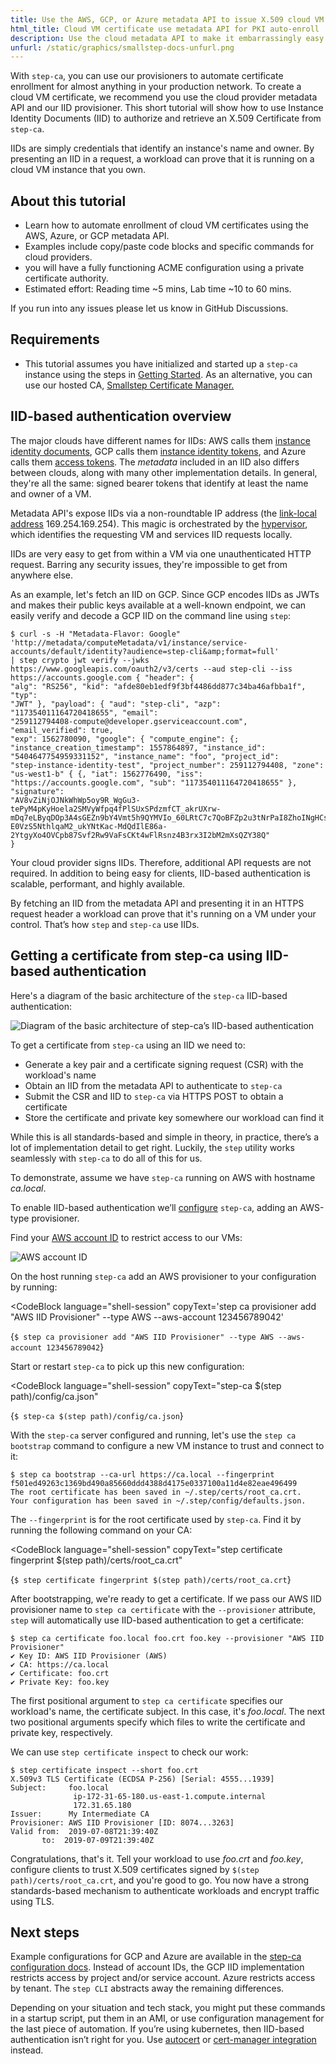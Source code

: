 ```yaml
---
title: Use the AWS, GCP, or Azure metadata API to issue X.509 cloud VM certificates to workloads
html_title: Cloud VM certificate use metadata API for PKI auto-enroll
description: Use the cloud metadata API to make it embarrassingly easy to get private PKI certificates to workloads running on AWS, GCP, and Azure virtual machines (VMs)
unfurl: /static/graphics/smallstep-docs-unfurl.png
---
```



With `step-ca`, you can use our provisioners to automate certificate enrollment for almost anything in your production network. To create a cloud VM certificate, we recommend you use the cloud provider metadata API and our IID provisioner. This short tutorial will show how to use Instance Identity Documents (IID) to authorize and retrieve an X.509 Certificate from `step-ca`. 

IIDs are simply credentials that identify an instance's name and owner. By
presenting an IID in a request, a workload can prove that it is running on a cloud VM instance that you own.

## About this tutorial

- Learn how to automate enrollment of cloud VM certificates using the AWS, Azure, or GCP metadata API.
- Examples include copy/paste code blocks and specific commands for cloud providers.
- you will have a fully functioning ACME configuration using a private certificate authority. 
- Estimated effort: Reading time ~5 mins, Lab time ~10 to 60 mins. 

<Alert severity="info">
  <div>
    If you run into any issues please let us know <Link href="https://github.com/smallstep/certificates/discussions">in GitHub Discussions</Link>.
  </div>
</Alert>

## Requirements

- This tutorial assumes you have initialized and started up a `step-ca` instance using the steps in [Getting Started](/docs/step-ca/getting-started). As an alternative, you can use our hosted CA, [Smallstep Certificate Manager.](/certificate-manager)

## IID-based authentication overview

The major clouds have different names for IIDs: AWS calls them [instance
identity documents][1], GCP calls them [instance identity tokens][2], and Azure
calls them [access tokens][3]. The _metadata_ included in an IID also differs
between clouds, along with many other implementation details. In general,
they're all the same: signed bearer tokens that identify at least the
name and owner of a VM.

Metadata API's expose IIDs via a non-roundtable IP address
(the [link-local address][4] 169.254.169.254). This magic is orchestrated by
the [hypervisor][5], which identifies the requesting VM and services IID
requests locally.

IIDs are very easy to get from within a VM via one unauthenticated HTTP
request. Barring any security issues, they're impossible to get from anywhere
else.

As an example, let's fetch an IID on GCP. Since GCP encodes IIDs as JWTs and
makes their public keys available at a well-known endpoint, we can easily verify
and decode a GCP IID on the command line using `step`:

```shell-session nocopy
$ curl -s -H "Metadata-Flavor: Google"
'http://metadata/computeMetadata/v1/instance/service-accounts/default/identity?audience=step-cli&amp;format=full'
| step crypto jwt verify --jwks https://www.googleapis.com/oauth2/v3/certs --aud step-cli --iss https://accounts.google.com { "header": {
"alg": "RS256", "kid": "afde80eb1edf9f3bf4486dd877c34ba46afbba1f", "typ":
"JWT" }, "payload": { "aud": "step-cli", "azp":
"117354011164720418655", "email":
"259112794408-compute@developer.gserviceaccount.com", "email_verified": true,
"exp": 1562780090, "google": { "compute_engine": {;
"instance_creation_timestamp": 1557864897, "instance_id":
"5404647754959331152", "instance_name": "foo", "project_id":
"step-instance-identity-test", "project_number": 259112794408, "zone":
"us-west1-b" { {, "iat": 1562776490, "iss":
"https://accounts.google.com", "sub": "117354011164720418655" },
"signature":
"AV8vZiNjOJNkWhWp5oy9R_WgGu3-tePyM4pKyHoela2SMVyWfpq4fPlSUxSPdzmfCT_akrUXrw-mDq7eLByqDOp3A4sGEZn9bY4Vmt5h9QYMVIo_60LRtC7c7QoBFZp2u3tNrPaI8ZhoINgHCsTdbfGEUDnCA8aH1mygd8b3kUEXcMCHrgUayPEVSMih8OYfmHUdecyTt0qOw6Ima16lX1jmM6lSoj8VNFmee36qFn58qULchB89lqviv-E0VzS5NthlqaM2_ukYNtKac-MdQdIlE86a-2YtgyXo4OVCpb87Svf2Rw9VaFsCKt4wFlRsnz4B3rx3I2bM2mXsQZY38Q"
}
```

Your cloud provider signs IIDs. Therefore, additional API requests are not required.
In addition to being easy for clients, IID-based
authentication is scalable, performant, and highly available.

By fetching an IID from the metadata API and presenting it in an HTTPS request
header a workload can prove that it's running on a VM under your control.
That’s how `step` and `step-ca` use IIDs.

[1]: https://docs.aws.amazon.com/AWSEC2/latest/UserGuide/instance-identity-documents.html
[2]: https://cloud.google.com/compute/docs/instances/verifying-instance-identity
[3]: https://docs.microsoft.com/en-us/azure/active-directory/managed-identities-azure-resources/how-to-use-vm-token
[4]: https://en.wikipedia.org/wiki/Link-local_address
[5]: https://en.wikipedia.org/wiki/Hypervisor

## Getting a certificate from step-ca using IID-based authentication

Here's a diagram of the basic architecture of the `step-ca` IID-based authentication:

![Diagram of the basic architecture of step-ca’s IID-based authentication][6]


To get a certificate from `step-ca` using an IID we need to:

- Generate a key pair and a certificate signing request (CSR) with the workload's name
- Obtain an IID from the metadata API to authenticate to `step-ca`
- Submit the CSR and IID to `step-ca` via HTTPS POST to obtain a certificate
- Store the certificate and private key somewhere our workload can find it

While this is all standards-based and simple in theory, in practice, there’s a
lot of implementation detail to get right. Luckily, the `step` utility
works seamlessly with `step-ca` to do all of this for us.

To demonstrate, assume we have `step-ca` running on AWS with hostname
_ca.local_.

To enable IID-based authentication we’ll [configure][7] `step-ca`,
   adding an AWS-type provisioner.

Find your [AWS account ID][8] to restrict access to our VMs:

![AWS account ID][9]

On the host running `step-ca` add an AWS provisioner to your configuration by running:

<CodeBlock
  language="shell-session"
  copyText='step ca provisioner add "AWS IID Provisioner" --type AWS --aws-account 123456789042'
>
  {`$ step ca provisioner add "AWS IID Provisioner" --type AWS --aws-account 123456789042`}
</CodeBlock>

Start or restart `step-ca` to pick up this new configuration:

<CodeBlock
  language="shell-session"
  copyText="step-ca $(step path)/config/ca.json"
>
  {`$ step-ca $(step path)/config/ca.json`}
</CodeBlock>

With the `step-ca` server configured and running, let's use the `step ca
bootstrap` command to configure a new VM instance to trust and connect to it:

```shell-session nocopy
$ step ca bootstrap --ca-url https://ca.local --fingerprint f501ed49263c1369bd490a85660ddd4388d4175e0337100a11d4e82eae496499
The root certificate has been saved in ~/.step/certs/root_ca.crt.
Your configuration has been saved in ~/.step/config/defaults.json.
```

The `--fingerprint` is for the root certificate used by `step-ca`. Find it by
running the following command on your CA:

<CodeBlock
  language="shell-session"
  copyText="step certificate fingerprint $(step path)/certs/root_ca.crt"
>
  {`$ step certificate fingerprint $(step path)/certs/root_ca.crt`}
</CodeBlock>

After bootstrapping, we're ready to get a certificate. If we pass our AWS IID
provisioner name to `step ca certificate` with the `--provisioner` attribute,
`step` will automatically use IID-based authentication to get a certificate:

```shell-session nocopy
$ step ca certificate foo.local foo.crt foo.key --provisioner "AWS IID Provisioner"
✔ Key ID: AWS IID Provisioner (AWS)
✔ CA: https://ca.local
✔ Certificate: foo.crt
✔ Private Key: foo.key
```

The first positional argument to `step ca certificate` specifies our workload's
name, the certificate subject. In this case, it's _foo.local_. The next two
positional arguments specify which files to write the certificate and private
key, respectively.

We can use `step certificate inspect` to check our work:

```shell-session nocopy
$ step certificate inspect --short foo.crt
X.509v3 TLS Certificate (ECDSA P-256) [Serial: 4555...1939]
Subject:     foo.local
              ip-172-31-65-180.us-east-1.compute.internal
              172.31.65.180
Issuer:      My Intermediate CA
Provisioner: AWS IID Provisioner [ID: 8074...3263]
Valid from:  2019-07-08T21:39:40Z
       to:  2019-07-09T21:39:40Z
```

Congratulations, that's it. Tell your workload to use _foo.crt_ and _foo.key_,
configure clients to trust X.509 certificates signed by `$(step
path)/certs/root_ca.crt`, and you're good to go. You now have a strong
standards-based mechanism to authenticate workloads and encrypt traffic using
TLS.

[6]: ../../../static/images/iid-authentication.png
[7]: /docs/step-ca/provisioners#cloud-provisioners
[8]: https://docs.aws.amazon.com/general/latest/gr/acct-identifiers.html
[9]: ../../../static/images/aws-account-id.png

## Next steps

Example configurations for GCP and Azure are available in the [step-ca
configuration docs][7]. Instead of account IDs, the GCP IID implementation restricts access
by project and/or service account. Azure restricts access by tenant. The `step
CLI` abstracts away the remaining differences.

Depending on your situation and tech stack, you might put these commands in a
startup script, put them in an AMI, or use configuration management for the
last piece of automation. If you’re using kubernetes, then IID-based
authentication isn’t right for you. Use [autocert][11] or [cert-manager
integration][12] instead.

[11]: https://github.com/smallstep/autocert
[12]: https://github.com/smallstep/step-issuer
